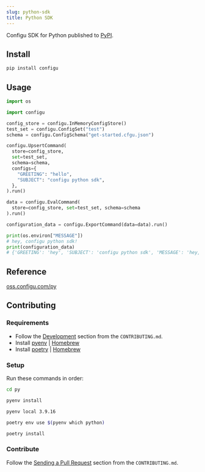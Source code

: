 ```yaml
---
slug: python-sdk
title: Python SDK
---
```


Configu SDK for Python published to [PyPI](https://pypi.org/project/configu/).

## Install

```bash
pip install configu
```

## Usage

```py
import os

import configu

config_store = configu.InMemoryConfigStore()
test_set = configu.ConfigSet("test")
schema = configu.ConfigSchema("get-started.cfgu.json")

configu.UpsertCommand(
  store=config_store,
  set=test_set,
  schema=schema,
  configs={
    "GREETING": "hello",
    "SUBJECT": "configu python sdk",
  },
).run()

data = configu.EvalCommand(
  store=config_store, set=test_set, schema=schema
).run()

configuration_data = configu.ExportCommand(data=data).run()

print(os.environ["MESSAGE"])
# hey, configu python sdk!
print(configuration_data)
# {'GREETING': 'hey', 'SUBJECT': 'configu python sdk', 'MESSAGE': 'hey, configu python sdk!'}
```

## Reference

[oss.configu.com/py](https://oss.configu.com/py/configu.html)

## Contributing

### Requirements

- Follow the [Development](https://github.com/configu/configu/blob/main/CONTRIBUTING.md#development) section from the `CONTRIBUTING.md`.
- Install [pyenv](https://github.com/pyenv/pyenv) | [Homebrew](https://formulae.brew.sh/formula/pyenv)
- Install [poetry](https://python-poetry.org/) | [Homebrew](https://formulae.brew.sh/formula/poetry)

### Setup

Run these commands in order:

```bash
cd py
```

```bash
pyenv install
```

```bash
pyenv local 3.9.16
```

```bash
poetry env use $(pyenv which python)
```

```bash
poetry install
```

### Contribute

Follow the [Sending a Pull Request](https://github.com/configu/configu/blob/main/CONTRIBUTING.md#sending-a-pull-request) section from the `CONTRIBUTING.md`.

